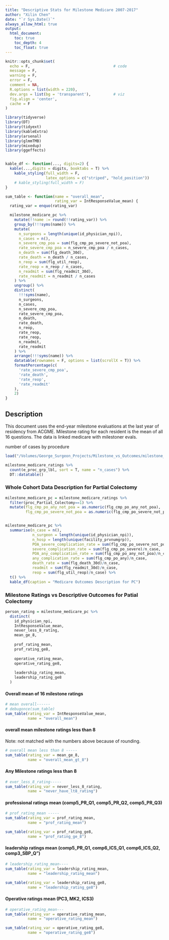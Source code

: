 ```yaml
---
title: "Descriptive Stats for Milestone Medicare 2007-2017"
author: "Xilin Chen"
date: "`r Sys.Date()`"
always_allow_html: true
output:
  html_document:
    toc: true
    toc_depth: 4
    toc_float: true
---
```


```r
knitr::opts_chunk$set(
  echo = F,                                     # code
  message = F,
  warning = F,
  error = F,
  comment = NA,
  R.options = list(width = 220),
  dev.args = list(bg = 'transparent'),          # viz
  fig.align = 'center',
  cache = F
)

library(tidyverse)
library(DT)
library(tidyext)
library(kableExtra)
library(arsenal)
library(glmmTMB)
library(mixedup)
library(ggeffects)


kable_df <- function(..., digits=2) {
  kable(...,digits = digits, booktabs = T) %>% 
    kable_styling(full_width = F,
                  latex_options = c("striped", "hold_position"))
    # kable_styling(full_width = F)
}

sum_table <- function(name = "overall_mean",
                      rating_var = IntResponseValue_mean) {
  rating_var = enquo(rating_var)

  milestone_medicare_pc %>%
    mutate(!!name := round(!!rating_var)) %>%
    group_by(!!!syms(name)) %>%
    mutate(
      n_surgeons = length(unique(id_physician_npi)),
      n_cases = n(),
      n_severe_cmp_poa = sum(flg_cmp_po_severe_not_poa),
      rate_severe_cmp_poa = n_severe_cmp_poa / n_cases,
      n_death = sum(flg_death_30d),
      rate_death = n_death / n_cases,
      n_reop = sum(flg_util_reop),
      rate_reop = n_reop / n_cases,
      n_readmit = sum(flg_readmit_30d),
      rate_readmit = n_readmit / n_cases
    ) %>%
    ungroup() %>%
    distinct(
      !!!syms(name),
      n_surgeons,
      n_cases,
      n_severe_cmp_poa,
      rate_severe_cmp_poa,
      n_death,
      rate_death,
      n_reop,
      rate_reop,
      rate_reop,
      n_readmit,
      rate_readmit
    ) %>%
    arrange(!!!syms(name)) %>%
    datatable(rownames = F, options = list(scrollX = T)) %>%
    formatPercentage(c(
      'rate_severe_cmp_poa',
      'rate_death',
      'rate_reop',
      'rate_readmit'
    ),
    2)
}

```

## Description

This document uses the end-year milestone evaluations at the last year of residency from ACGME. Milestone rating for each resident is the mean of all 16 questions. The data is linked medicare with milestoner evals.

number of cases by procedure

```r
load("/Volumes/George_Surgeon_Projects/Milestone_vs_Outcomes/milestone_medicare_ratings.rdata")

milestone_medicare_ratings %>% 
  count(e_proc_grp_lbl, sort = T, name = "n_cases") %>% 
  DT::datatable()

```


### Whole Cohort Data Description for Partial Colectomy

```r
milestone_medicare_pc = milestone_medicare_ratings %>% 
  filter(proc_Partial_Colectomy==1) %>% 
  mutate(flg_cmp_po_any_not_poa = as.numeric(flg_cmp_po_any_not_poa),
         flg_cmp_po_severe_not_poa = as.numeric(flg_cmp_po_severe_not_poa))


milestone_medicare_pc %>% 
  summarise(n_case = n(),
            n_surgeon = length(unique(id_physician_npi)),
            n_hosp = length(unique(facility_prvnumgrp)),
            POA_severe_complication_rate = sum(flg_cmp_po_severe_not_poa)/n_case,
            severe_complication_rate = sum(flg_cmp_po_severe)/n_case,
            POA_any_complication_rate = sum(flg_cmp_po_any_not_poa)/n_case,
            any_complication_rate = sum(flg_cmp_po_any)/n_case,
            death_rate = sum(flg_death_30d)/n_case,
            readmit = sum(flg_readmit_30d)/n_case,
            reop = sum(flg_util_reop)/n_case) %>% 
  t() %>% 
  kable_df(caption = "Medicare Outcomes Description for PC")
```


### Milestone Ratings vs Descriptive Outcomes for Patial Colectomy

```r
person_rating = milestone_medicare_pc %>%
  distinct(
    id_physician_npi,
    IntResponseValue_mean,
    never_less_8_rating,
    mean_ge_8,
    
    prof_rating_mean,
    prof_rating_ge8,
    
    operative_rating_mean,
    operative_rating_ge8,
    
    leadership_rating_mean,
    leadership_rating_ge8
  )
```

#### Overall mean of 16 milestone ratings

```r
# mean overall------
# debugonce(sum_table)
sum_table(rating_var = IntResponseValue_mean, 
          name = "overall_mean")
```

#### overall mean milestone ratings less than 8 

Note: not matched with the numbers above because of rounding.

```r
# overall mean less than 8 -----
sum_table(rating_var = mean_ge_8, 
          name = "overall_mean_gt_8")
```

#### Any Milestone ratings less than 8

```r
# ever_less_8_rating-----
sum_table(rating_var = never_less_8_rating, 
          name = "never_have_lt8_rating")
```

#### professional ratings mean (comp5_PR_Q1, comp5_PR_Q2, comp5_PR_Q3)

```r
# prof_rating_mean -----
sum_table(rating_var = prof_rating_mean, 
          name = "prof_rating_mean")

sum_table(rating_var = prof_rating_ge8, 
          name = "prof_rating_ge_8")

```

#### leadership ratings mean (comp5_PR_Q1, comp6_ICS_Q1, comp6_ICS_Q2, comp3_SBP_Q")

```r
# leadership_rating_mean----
sum_table(rating_var = leadership_rating_mean, 
          name = "leadership_rating_mean")

sum_table(rating_var = leadership_rating_ge8, 
          name = "leadership_rating_ge8")
```

#### Operative ratings mean (PC3, MK2, ICS3)

```r
# operative_rating_mean---
sum_table(rating_var = operative_rating_mean, 
          name = "operative_rating_mean")

sum_table(rating_var = operative_rating_ge8, 
          name = "operative_rating_ge8")

```



